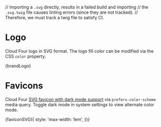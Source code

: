 // Importing a `.svg` directly, results in a failed build and importing
// the `.svg.twig` file causes linting errors (since they are not tracked).
// Therefore, we must track a twig file to satisfy CI.

<Meta title="Design/Brand" />

# Logo

Cloud Four logo in SVG format. The logo fill color can be modified via the CSS
`color` property.

<Preview>
  <Story name="Logo">{brandLogo}</Story>
</Preview>

# Favicons

Cloud Four [SVG favicon with dark mode support](https://css-tricks.com/svg-favicons-and-all-the-fun-things-we-can-do-with-them) via `prefers-color-scheme` media query. Toggle dark mode in system settings to view alternate color mode.

<Preview>
  <Story name="Favicon">
    {faviconSVG({
      style: 'max-width: 1em',
    })}
  </Story>
</Preview>
